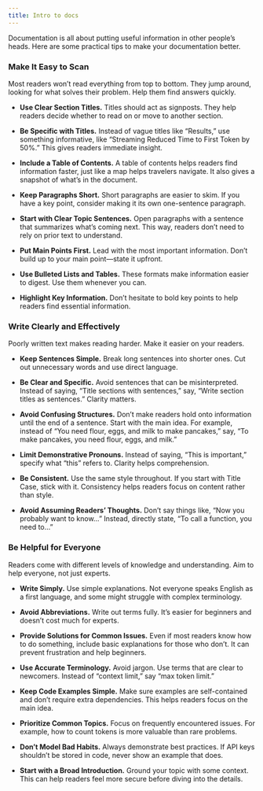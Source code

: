 ```yaml
---
title: Intro to docs
---
```




Documentation is all about putting useful information in other people’s heads. Here are some practical tips to make your documentation better.

### Make It Easy to Scan

Most readers won’t read everything from top to bottom. They jump around, looking for what solves their problem. Help them find answers quickly.

- **Use Clear Section Titles.** Titles should act as signposts. They help readers decide whether to read on or move to another section.

- **Be Specific with Titles.** Instead of vague titles like “Results,” use something informative, like “Streaming Reduced Time to First Token by 50%.” This gives readers immediate insight.

- **Include a Table of Contents.** A table of contents helps readers find information faster, just like a map helps travelers navigate. It also gives a snapshot of what’s in the document.

- **Keep Paragraphs Short.** Short paragraphs are easier to skim. If you have a key point, consider making it its own one-sentence paragraph.

- **Start with Clear Topic Sentences.** Open paragraphs with a sentence that summarizes what’s coming next. This way, readers don’t need to rely on prior text to understand.

- **Put Main Points First.** Lead with the most important information. Don’t build up to your main point—state it upfront.

- **Use Bulleted Lists and Tables.** These formats make information easier to digest. Use them whenever you can.

- **Highlight Key Information.** Don’t hesitate to bold key points to help readers find essential information.

### Write Clearly and Effectively

Poorly written text makes reading harder. Make it easier on your readers.

- **Keep Sentences Simple.** Break long sentences into shorter ones. Cut out unnecessary words and use direct language.

- **Be Clear and Specific.** Avoid sentences that can be misinterpreted. Instead of saying, “Title sections with sentences,” say, “Write section titles as sentences.” Clarity matters.

- **Avoid Confusing Structures.** Don’t make readers hold onto information until the end of a sentence. Start with the main idea. For example, instead of “You need flour, eggs, and milk to make pancakes,” say, “To make pancakes, you need flour, eggs, and milk.”

- **Limit Demonstrative Pronouns.** Instead of saying, “This is important,” specify what “this” refers to. Clarity helps comprehension.

- **Be Consistent.** Use the same style throughout. If you start with Title Case, stick with it. Consistency helps readers focus on content rather than style.

- **Avoid Assuming Readers’ Thoughts.** Don’t say things like, “Now you probably want to know…” Instead, directly state, “To call a function, you need to…”

### Be Helpful for Everyone

Readers come with different levels of knowledge and understanding. Aim to help everyone, not just experts.

- **Write Simply.** Use simple explanations. Not everyone speaks English as a first language, and some might struggle with complex terminology.

- **Avoid Abbreviations.** Write out terms fully. It’s easier for beginners and doesn’t cost much for experts.

- **Provide Solutions for Common Issues.** Even if most readers know how to do something, include basic explanations for those who don’t. It can prevent frustration and help beginners.

- **Use Accurate Terminology.** Avoid jargon. Use terms that are clear to newcomers. Instead of “context limit,” say “max token limit.”

- **Keep Code Examples Simple.** Make sure examples are self-contained and don’t require extra dependencies. This helps readers focus on the main idea.

- **Prioritize Common Topics.** Focus on frequently encountered issues. For example, how to count tokens is more valuable than rare problems.

- **Don’t Model Bad Habits.** Always demonstrate best practices. If API keys shouldn’t be stored in code, never show an example that does.

- **Start with a Broad Introduction.** Ground your topic with some context. This can help readers feel more secure before diving into the details.